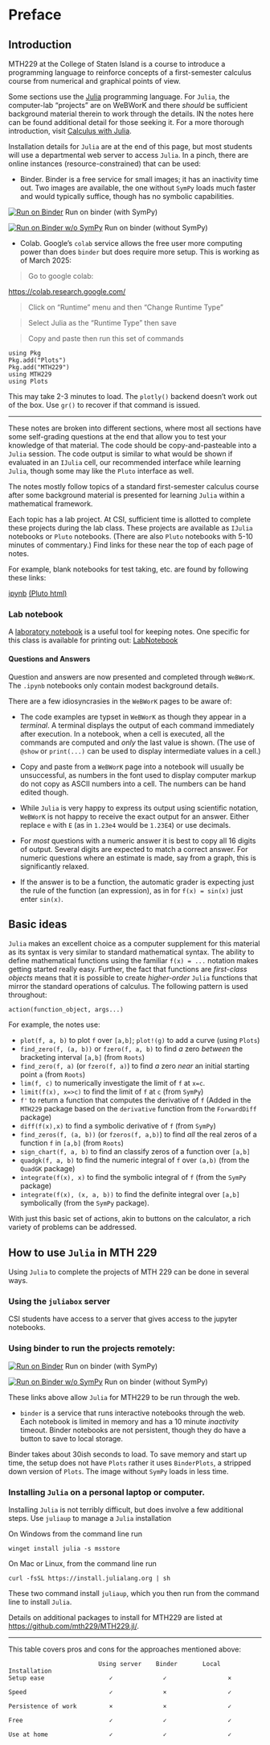 # Preface {.unnumbered}


## Introduction


MTH229 at the College of Staten Island is a course to introduce a
programming language to reinforce concepts of a first-semester
calculus course from numerical and graphical points of view.

Some sections use the [Julia](http://julialang.org) programming
language. For `Julia`, the computer-lab "projects" are on WeBWorK and
there *should* be sufficient background material therein to work
through the details. IN the notes here can be found additional detail
for those seeking it. For a more thorough introduction, visit
[Calculus with Julia](http://calculuswithjulia.github.io).

Installation details for `Julia` are at the end of this page, but most students will
use a departmental web server to access `Julia`. In a pinch, there are online instances (resource-constrained) that can be used:

* Binder. Binder is a free service for small images; it has an inactivity time out. Two images are available, the one without `SymPy` loads much faster and would typically suffice, though has no symbolic capabilities.

[![Run on Binder](https://mybinder.org/badge_logo.svg)](https://mybinder.org/v2/gh/mth229/229-projects/lite?labpath=blank-notebook.ipynb) Run on binder (with SymPy)

[![Run on Binder w/o SymPy](https://mybinder.org/badge_logo.svg)](https://mybinder.org/v2/gh/mth229/MTH229Lite.jl/main?labpath=blank-notebook.ipynb) Run on binder (without SymPy)

* Colab. Google's `colab` service allows the free user more computing power than does `binder` but does require more setup. This is working as of March 2025:

> Go to google colab:

[https://colab.research.google.com/](https://colab.research.google.com/)


> Click on "Runtime" menu and then "Change Runtime Type"

> Select Julia as the "Runtime Type" then save


> Copy and paste then run this set of commands

```
using Pkg
Pkg.add("Plots")
Pkg.add("MTH229")
using MTH229
using Plots
```


This may take 2-3 minutes to load. The `plotly()` backend doesn't work out of the box. Use `gr()` to recover if that command is issued.



----

These  notes are broken into different sections, where most all sections
have some self-grading questions at the end that allow you to test
your knowledge of that material. The code should be copy-and-pasteable
into a `Julia` session. The code output is similar to what would be
shown if evaluated in an `IJulia` cell, our recommended interface while
learning `Julia`, though some may like the `Pluto` interface as well.

The notes mostly follow topics of a standard first-semester
calculus course after some background material is presented for
learning `Julia` within a mathematical framework.

Each topic has a lab project. At CSI, sufficient time is allotted to
complete these projects during the lab class. These projects are
available as `IJulia` notebooks or `Pluto` notebooks. (There are also
`Pluto` notebooks with 5-10 minutes of commentary.) Find links for
these near the top of each page of notes.


For example, blank notebooks for test taking, etc. are found by following these links:

[ipynb](https://raw.githubusercontent.com/mth229/229-projects/master/00-blank-notebook.ipynb)
[(Pluto html)](./229-projects/00-blank-notebook.html)

### Lab notebook

A [laboratory notebook](https://en.wikipedia.org/wiki/Lab_notebook) is a useful tool for keeping notes. One specific for this class is available for printing out: [LabNotebook](https://raw.githubusercontent.com/mth229/LabNotebook/main/LabNotebook.pdf)

#### Questions and Answers

Question and answers are now presented and completed through  `WeBWorK`.
The  `.ipynb` notebooks  only contain modest background details.

There  are a few idiosyncrasies in the `WeBWorK` pages to be aware of:

*  The code examples  are typset in `WeBWorK` as though they  appear in  a *terminal*. A terminal displays  the output of  each  command immediately after execution. In a notebook,  when  a cell  is executed, all the  commands are computed and *only*  the  last  value is shown. (The use of `@show` or `print(...)` can be used to display intermediate values in a  cell.)

* Copy and paste from a `WeBWorK` page into a notebook will usually be unsuccessful, as  numbers  in the  font  used to display computer markup do not copy as ASCII numbers  into a cell. The numbers can be hand edited though.

* While `Julia` is very happy to express its output using scientific notation, `WeBWorK` is not happy to receive the exact output for an answer. Either replace `e` with `E` (as in `1.23e4` would be `1.23E4`) or use decimals.

* For *most* questions with a  numeric answer  it is best to  copy all  16 digits of output. Several  digits are expected to match a  correct answer. For numeric questions where an  estimate is made, say from a graph, this is  significantly relaxed.

* If the answer  is to  be a function, the  automatic grader is  expecting just  the  rule  of the function  (an expression), as in for `f(x) = sin(x)` just enter `sin(x)`.




## Basic ideas

`Julia` makes an excellent choice as a computer supplement for this
material as its syntax is very similar to standard mathematical
syntax. The ability to define mathematical functions using the
familiar `f(x) = ...` notation makes getting started really
easy. Further, the fact that functions are *first-class objects* means
that it is possible to create *higher-order* `Julia` functions that
mirror the standard operations of calculus. The following pattern is
used throughout:

```verbatim
action(function_object, args...)
```

For example, the notes use:

* `plot(f, a, b)` to plot `f` over `[a,b]`; `plot!(g)` to add a curve (using `Plots`)
* `find_zero(f, (a, b))` or `fzero(f, a, b)` to find *a* zero *between*  the bracketing interval `[a,b]` (from `Roots`)
* `find_zero(f, a)` (or `fzero(f, a)`) to find *a* zero *near* an  initial starting point `a` (from `Roots`)
* `lim(f, c)` to numerically investigate the limit of `f` at `x=c`.
* `limit(f(x), x=>c)` to find the limit of `f` at `c` (from `SymPy`)
* `f'`  to return a function that computes the derivative of `f` (Added in the `MTH229` package based on the `derivative` function from the `ForwardDiff` package)
* `diff(f(x),x)` to find a symbolic derivative of `f` (from `SymPy`)
* `find_zeros(f, (a, b))` (or `fzeros(f, a,b)`) to find *all* the real zeros of a function `f` in `[a,b]` (from `Roots`)
* `sign_chart(f, a, b)` to find an classify zeros of a function over `[a,b]`
* `quadgk(f, a, b)` to find the numeric integral of `f` over `(a,b)`
  (from the `QuadGK` package)
* `integrate(f(x), x)` to find the symbolic integral of `f` (from the `SymPy` package)
* `integrate(f(x), (x, a, b))` to find the definite integral over `[a,b]`
  symbolically (from the `SymPy` package).


With just this basic set of actions, akin to buttons on the calculator, a rich variety of problems can be addressed.


## How to use `Julia` in MTH 229


Using `Julia` to complete the projects of MTH 229 can be done in several ways.

### Using the `juliabox` server

CSI students have access to a server that gives access to the jupyter notebooks.

### Using binder to run the projects  remotely:


[![Run on Binder](https://mybinder.org/badge_logo.svg)](https://mybinder.org/v2/gh/mth229/229-projects/lite?labpath=blank-notebook.ipynb) Run on binder (with SymPy)

[![Run on Binder w/o SymPy](https://mybinder.org/badge_logo.svg)](https://mybinder.org/v2/gh/mth229/MTH229Lite.jl/main?labpath=blank-notebook.ipynb) Run on binder (without SymPy)

These links above allow `Julia` for MTH229 to be run through the web.

* `binder` is a service that runs interactive notebooks through the web. Each notebook is limited in memory and has a 10 minute *inactivity* timeout. Binder notebooks are not persistent, though they do have a button to save to local storage.

Binder takes about 30ish seconds to load.  To save memory and start up time, the setup does not have `Plots` rather it uses `BinderPlots`, a stripped down version of `Plots`. The image without `SymPy` loads in less time.


### Installing `Julia` on a personal laptop or computer.

Installing `Julia` is not terribly difficult, but does involve a few additional steps. Use `juliaup` to manage a `Julia` installation

On Windows from the command line run

```
winget install julia -s msstore
```

On Mac or Linux, from the command line run

```
curl -fsSL https://install.julialang.org | sh
```

These two command install `juliaup`, which you then run from the command line to install `Julia`.

Details on additional packages to install for MTH229 are listed at [https://github.com/mth229/MTH229.jl/](https://github.com/mth229/MTH229.jl/).




----

This table covers pros and cons for the  approaches mentioned above:

```
                         Using server    Binder       Local Installation
Setup ease                  ✓              ✓                 ×

Speed                       ✓              ×                 ✓

Persistence of work         ×              ×                 ✓

Free                        ✓              ✓                 ✓

Use at home                 ✓              ✓                 ✓
```
